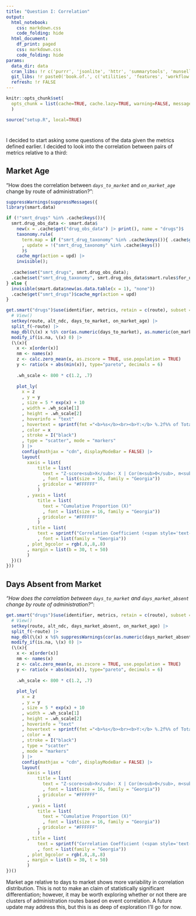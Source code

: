 ```yaml
---
title: "Question I: Correlation"
output:
  html_notebook:
    css: markdown.css
    code_folding: hide
  html_document:
    df_print: paged
    css: markdown.css
    code_folding: hide
params:
  data_dir: data
  cran_libs: !r c('purrr', 'jsonlite', 'httr', 'summarytools', 'munsell', 'cachem', 'SmartEDA', 'htmltools', 'slider', 'stringi', 'magrittr', 'plotly', 'DT', 'data.table', 'pdftools', 'lubridate', 'future', 'furrr', 'future.callr')
  git_libs: !r paste0('book.of.', c('utilities', 'features', 'workflow')) |> c('architect', 'smart.data', 'event.vectors')
  refresh: !r FALSE
---
```


```r
knitr::opts_chunk$set(
  opts_chunk = list(cache=TRUE, cache.lazy=TRUE, warning=FALSE, message=FALSE)
  )

source("setup.R", local=TRUE)
```

```{=js}
<script type="text/javascript" async
  src="https://cdnjs.cloudflare.com/ajax/libs/mathjax/2.7.7/MathJax.js?config=TeX-MML-AM_CHTML">
</script>
```

# {.tabset .tabset-fade .tabset-pills}

I decided to start asking some questions of the data given the metrics defined earlier.  I decided to look into the correlation between pairs of metrics relative to a third:

## Market Age 

"How does the correlation between *`days_to_market`* and *`on_market_age`* change by route of administration?":

```r
suppressWarnings(suppressMessages({
library(smart.data)

if (!"smrt_drugs" %in% .cache$keys()){
  smrt.drug_obs_data <- smart.data$
    new(x = .cache$get("drug_obs_data") |> print(), name = "drugs")$
    taxonomy.rule(
      term.map = if ("smrt_drug_taxonomy" %in% .cache$keys()){ .cache$get("smrt_drug_taxonomy") } else { data.table(term = "metrics", desc = "Metrics related to events and other descriptive statistics") }
      , update = !("smrt_drug_taxonomy" %in% .cache$keys())
      )$
    cache_mgr(action = upd) |>
    invisible();
  
  .cache$set("smrt_drugs", smrt.drug_obs_data);
  .cache$set("smrt_drug_taxonomy", smrt.drug_obs_data$smart.rules$for_usage)
} else { 
  invisible(smart.data$new(as.data.table(x = 1), "none"))
  .cache$get("smrt_drugs")$cache_mgr(action = upd) 
}

get.smart("drugs")$use(identifier, metrics, retain = c(route), subset = days_to_market >= 0) |> 
  # View() 
  setkey(route, alt_ndc, days_to_market, on_market_age) |>
  split_f(~route) |>
  map_dbl(\(x) x %$% cor(as.numeric(days_to_market), as.numeric(on_market_age))) |>
  modify_if(is.na, \(x) 0) |> 
  (\(x){ 
    x <- x[order(x)]
    nm <- names(x)
    z <- calc.zero_mean(x, as.zscore = TRUE, use.population = TRUE)
    y <- ratio(x + abs(min(x)), type="pareto", decimals = 6)
    
    .wh_scale <- 800 * c(1.2, .7)
    
    plot_ly(
      x = z
      , y = y
      , size = 5 * exp(x) + 10
      , width = .wh_scale[1]
      , height = .wh_scale[2]
      , hoverinfo = "text"
      , hovertext = sprintf(fmt ="<b>%s</b><br><b>Y:</b> %.2f%% of Total<br><b>Cor</b>(days_to_market, on_market_age): %.2f<br><b>Z-score</b>(X): %.2f", nm, y * 100, x, z)
      , color = x
      , stroke = I("black")
      , type = "scatter", mode = "markers"
      ) |>
      config(mathjax = "cdn", displayModeBar = FALSE) |>
      layout(
        xaxis = list(
            title = list(
              text = "Z-score<sub>X</sub>: X | Cor(m<sub>0</sub>, m<sub>1</sub>) ~ Route"
              , font = list(size = 16, family = "Georgia"))
            , gridcolor = "#FFFFFF"
            )
        , yaxis = list(
            title = list(
              text = "Cumulative Proportion (X)"
              , font = list(size = 16, family = "Georgia"))
            , gridcolor = "#FFFFFF"
            )
        , title = list(
            text = sprintf("Correlation Coefficient (<span style='text-emphasis-position:under; text-emphais: filled red double-circle; '>%s</span> vs. <span style='text-emphasis-position:under; text-emphais: filled red double-circle; '>%s</span>) by Route of Administration", "days_to_market", "on_market_age")
            , font = list(family = "Georgia"))
        , plot_bgcolor = rgb(.8,.8,.8)
        , margin = list(b = 30, t = 50)
        ) 
  })()
}))
```

## Days Absent from Market 

*"How does the correlation between `days_to_market` and `days_market_absent` change by route of administration?"*:

```r
get.smart("drugs")$use(identifier, metrics, retain = c(route), subset = days_to_market >= 0) |> 
  # View() 
  setkey(route, alt_ndc, days_market_absent, on_market_age) |>
  split_f(~route) |>
  map_dbl(\(x) x %$% suppressWarnings(cor(as.numeric(days_market_absent), as.numeric(on_market_age)))) |>
  modify_if(is.na, \(x) 0) |> 
  (\(x){ 
    x <- x[order(x)]
    nm <- names(x)
    z <- calc.zero_mean(x, as.zscore = TRUE, use.population = TRUE)
    y <- ratio(x + abs(min(x)), type="pareto", decimals = 6)
    
    .wh_scale <- 800 * c(1.2, .7)
    
    plot_ly(
      x = z
      , y = y
      , size = 5 * exp(x) + 10
      , width = .wh_scale[1]
      , height = .wh_scale[2]
      , hoverinfo = "text"
      , hovertext = sprintf(fmt ="<b>%s</b><br><b>Y:</b> %.2f%% of Total<br><b>Cor</b>(days_to_market, days_market_absent): %.2f<br><b>Z-score</b>(X): %.2f", nm, y * 100, x, z)
      , color = x
      , stroke = I("black")
      , type = "scatter"
      , mode = "markers"
      ) |>
      config(mathjax = "cdn", displayModeBar = FALSE) |>
      layout(
        xaxis = list(
            title = list(
              text = "Z-score<sub>X</sub>: X | Cor(m<sub>0</sub>, m<sub>1</sub>) ~ Route"
              , font = list(size = 16, family = "Georgia"))
            , gridcolor = "#FFFFFF"
            )
        , yaxis = list(
            title = list(
              text = "Cumulative Proportion (X)"
              , font = list(size = 16, family = "Georgia"))
            , gridcolor = "#FFFFFF"
            )
        , title = list(
            text = sprintf("Correlation Coefficient (<span style='text-emphasis-position:under; text-emphais: filled red double-circle; '>%s</span> vs. <span style='text-emphasis-position:under; text-emphais: filled red double-circle; '>%s</span>) by Route of Administration", "days_to_market", "days_market_absent")
            , font = list(family = "Georgia"))
        , plot_bgcolor = rgb(.8,.8,.8)
        , margin = list(b = 30, t = 50)
        ) 
})()

```

</div>
Market age relative to days to market shows more variability in correlation distribution.  This is not to make an claim of statistically significant differentiation; however, it may be worth exploring whether or not there are clusters of administration routes based on event correlation.  A future update may address this, but this is as deep of exploration I'll go for now.
<br>
<br>
<div>

